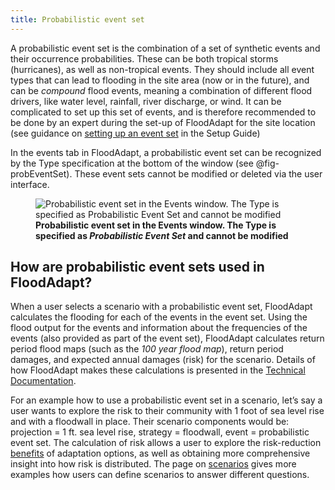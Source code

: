 ```yaml
---
title: Probabilistic event set
---
```


A probabilistic event set is the combination of a set of synthetic events and their occurrence probabilities. These can be both tropical storms (hurricanes), as well as non-tropical events. They should include all event types that can lead to flooding in the site area (now or in the future), and can be *compound* flood events, meaning a combination of different flood drivers, like water level, rainfall, river discharge, or wind. It can be complicated to set up this set of events, and is therefore recommended to be done by an expert during the set-up of FloodAdapt for the site location (see guidance on [setting up an event set](../../4_system_setup/risk_analysis.qmd) in the Setup Guide)

In the events tab in FloodAdapt, a probabilistic event set can be recognized by the Type specification at the bottom of the window (see @fig-probEventSet). These event sets cannot be modified or deleted via the user interface.

![**Probabilistic event set in the Events window. The Type is specified as *Probabilistic Event Set* and cannot be modified**](../../_static/images/probEventSet.png){#fig-probEventSet}

::: {.callout-note}
## How are probabilistic event sets used in FloodAdapt?
When a user selects a scenario with a probabilistic event set, FloodAdapt calculates the flooding for each of the events in the event set. Using the flood output for the events and information about the frequencies of the events (also provided as part of the event set), FloodAdapt calculates return period flood maps (such as the *100 year flood map*), return period damages, and expected annual damages (risk) for the scenario. Details of how FloodAdapt makes these calculations is presented in the [Technical Documentation](../../2_technical_docs/RiskScenario.qmd).

For an example how to use a probabilistic event set in a scenario, let's say a user wants to explore the risk to their community with 1 foot of sea level rise and with a floodwall in place. Their scenario components would be: projection = 1 ft. sea level rise, strategy = floodwall, event = probabilistic event set. The calculation of risk allows a user to explore the risk-reduction [benefits](../benefits.qmd) of adaptation options, as well as obtaining more comprehensive insight into how risk is distributed. The page on [scenarios](../scenarios/index.qmd) gives more examples how users can define scenarios to answer different questions.
:::

